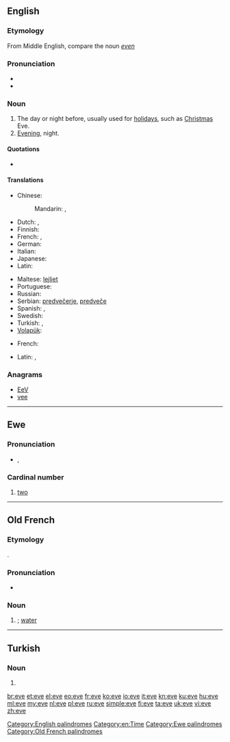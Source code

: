 {{also|Eve|Ève}}
==English==

===Etymology===
From Middle English, compare the noun ''[[even]]''

===Pronunciation===
* {{audio|en-us-eve.ogg|Audio (US)}}
* {{rhymes|iːv}}

===Noun===
{{en-noun}}

# The day or night before, usually used for [[holiday]]s, such as [[Christmas]] Eve.
# [[evening|Evening]], night.

====Quotations====
* {{seeCites}}

====Translations====
{{trans-top|day or night before}}
* Chinese:
*: Mandarin: {{t|zh|前夕|tr=qiánxī|sc=Hani}}, {{t|zh|前夜|tr=qiányè|sc=Hani}}
* Dutch: {{t+|nl|vooravond|m}}, {{t+|nl|vigilie|f}}
* Finnish: {{t+|fi|aatto}}
* French: {{t+|fr|vigile|f}}, {{t+|fr|veille|f}}
* German: {{t+|de|Vorabend|m}}
* Italian: {{t+|it|vigilia|f}}
* Japanese: {{t|ja|前夜|tr=ぜんや, zen'ya|sc=Jpan}}
* Latin: {{t|la|vesper|m}}
{{trans-mid}}
* Maltese: [[lejliet]]
* Portuguese: {{t+|pt|véspera|f}}
* Russian: {{t|ru|канун|m|tr=kanún|sc=Cyrl}}
* Serbian: [[predvečerje]], [[predveče]]
* Spanish: {{t+|es|víspera|f}},  {{t+|es|vigilia|f}}
* Swedish: {{t+|sv|afton|c}}
* Turkish: {{t+|tr|arefe}}, {{t+|tr|akşam}}
* [[Volapük]]: {{t|vo|büsoar}}
{{trans-bottom}}

{{trans-top|New year's eve feast}}
* French: {{t|fr|réveillon}}
{{trans-mid}}
* Latin: {{t|la|vespera|f}}, {{t|la|vesper|m}}
{{trans-bottom}}

===Anagrams===
* [[EeV#English|EeV]]
* [[vee#English|vee]]

[[Category:English palindromes]]
[[Category:en:Time]]

----

==Ewe==

===Pronunciation===
* {{IPA|/ˈeve/|lang=ee}}, {{SAMPA|/"EvE/}}

===Cardinal number===
{{head|ee|cardinal number}}

# [[two]]

[[Category:Ewe palindromes]]

----

==Old French==

===Etymology===
{{etyl|la|fro}} {{term|aqua|lang=la}}.

===Pronunciation===
* {{IPA|/ˈɛvə/|lang=fro}}

===Noun===
{{fro-noun|f}}

# {{alternative form of|iaue|lang=fro|nodot=1}}; [[water]]

[[Category:Old French palindromes]]

----

==Turkish==

===Noun===
{{tr-noun-form}}

# {{inflection of|[[ev#Turkish|ev]]||s|dat|lang=tr}}

[[br:eve]]
[[et:eve]]
[[el:eve]]
[[eo:eve]]
[[fr:eve]]
[[ko:eve]]
[[io:eve]]
[[it:eve]]
[[kn:eve]]
[[ku:eve]]
[[hu:eve]]
[[ml:eve]]
[[my:eve]]
[[nl:eve]]
[[pl:eve]]
[[ru:eve]]
[[simple:eve]]
[[fi:eve]]
[[ta:eve]]
[[uk:eve]]
[[vi:eve]]
[[zh:eve]]